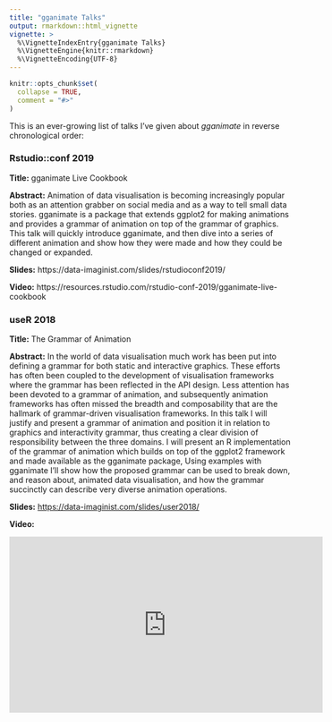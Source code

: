 ```yaml
---
title: "gganimate Talks"
output: rmarkdown::html_vignette
vignette: >
  %\VignetteIndexEntry{gganimate Talks}
  %\VignetteEngine{knitr::rmarkdown}
  %\VignetteEncoding{UTF-8}
---
```


```r
knitr::opts_chunk$set(
  collapse = TRUE,
  comment = "#>"
)
```

This is an ever-growing list of talks I've given about *gganimate* in reverse
chronological order:

### Rstudio::conf 2019
**Title:** gganimate Live Cookbook

**Abstract:** Animation of data visualisation is becoming increasingly popular 
both as an attention grabber on social media and as a way to tell small data 
stories. gganimate is a package that extends ggplot2 for making animations and 
provides a grammar of animation on top of the grammar of graphics. This talk 
will quickly introduce gganimate, and then dive into a series of different 
animation and show how they were made and how they could be changed or expanded.

**Slides:** https://data-imaginist.com/slides/rstudioconf2019/

**Video:** https://resources.rstudio.com/rstudio-conf-2019/gganimate-live-cookbook

### useR 2018
**Title:** The Grammar of Animation

**Abstract:** In the world of data visualisation much work has been put into 
defining a grammar for both static and interactive graphics. These efforts has 
often been coupled to the development of visualisation frameworks where the 
grammar has been reflected in the API design. Less attention has been devoted to 
a grammar of animation, and subsequently animation frameworks has often missed 
the breadth and composability that are the hallmark of grammar-driven 
visualisation frameworks. In this talk I will justify and present a grammar of 
animation and position it in relation to graphics and interactivity grammar, 
thus creating a clear division of responsibility between the three domains. I 
will present an R implementation of the grammar of animation which builds on top 
of the ggplot2 framework and made available as the gganimate package, Using 
examples with gganimate I'll show how the proposed grammar can be used to break 
down, and reason about, animated data visualisation, and how the grammar 
succinctly can describe very diverse animation operations.

**Slides:** <https://data-imaginist.com/slides/user2018/>

**Video:** 

<iframe width="560" height="315" src="https://www.youtube.com/embed/21ZWDrTukEs" frameborder="0" allow="accelerometer; autoplay; encrypted-media; gyroscope; picture-in-picture" allowfullscreen></iframe>
